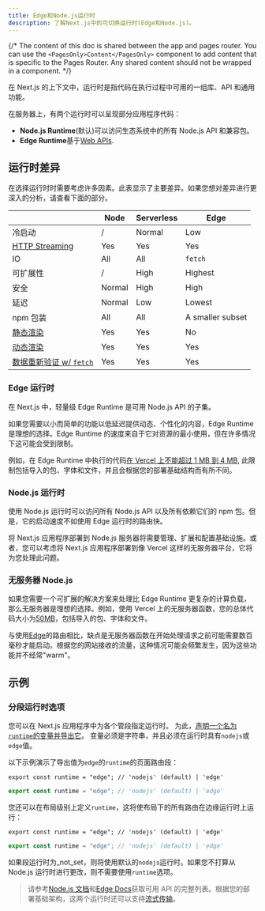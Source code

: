 ```yaml
---
title: Edge和Node.js运行时
description: 了解Next.js中的可切换运行时(Edge和Node.js)。
---
```


{/* The content of this doc is shared between the app and pages router. You can use the `<PagesOnly>Content</PagesOnly>` component to add content that is specific to the Pages Router. Any shared content should not be wrapped in a component. */}

在 Next.js 的上下文中，运行时是指代码在执行过程中可用的一组库、API 和通用功能。

在服务器上，有两个运行时可以呈现部分应用程序代码：

- **Node.js Runtime**(默认)可以访问生态系统中的所有 Node.js API 和兼容包。
- **Edge Runtime**基于[Web APIs](/docs/app/api-reference/edge).

## 运行时差异

在选择运行时时需要考虑许多因素。此表显示了主要差异。如果您想对差异进行更深入的分析，请查看下面的部分。

|                                                                                                                                  | Node   | Serverless | Edge             |
| -------------------------------------------------------------------------------------------------------------------------------- | ------ | ---------- | ---------------- |
| 冷启动                                                                                                                           | /      | Normal     | Low              |
| [HTTP Streaming](/docs/app/building-your-application/routing/loading-ui-and-streaming)                                           | Yes    | Yes        | Yes              |
| IO                                                                                                                               | All    | All        | `fetch`          |
| 可扩展性                                                                                                                         | /      | High       | Highest          |
| 安全                                                                                                                             | Normal | High       | High             |
| 延迟                                                                                                                             | Normal | Low        | Lowest           |
| npm 包装                                                                                                                         | All    | All        | A smaller subset |
| [静态渲染](/docs/app/building-your-application/rendering/server-components#static-rendering-default)                             | Yes    | Yes        | No               |
| [动态渲染](/docs/app/building-your-application/rendering/server-components#dynamic-rendering)                                    | Yes    | Yes        | Yes              |
| [数据重新验证 w/ `fetch`](/docs/app/building-your-application/data-fetching/fetching-caching-and-revalidating#revalidating-data) | Yes    | Yes        | Yes              |

### Edge 运行时

在 Next.js 中，轻量级 Edge Runtime 是可用 Node.js API 的子集。

如果您需要以小而简单的功能以低延迟提供动态、个性化的内容，Edge Runtime 是理想的选择。Edge Runtime 的速度来自于它对资源的最小使用，但在许多情况下这可能会受到限制。

例如，在 Edge Runtime 中执行的代码[在 Vercel 上不能超过 1 MB 到 4 MB](https://vercel.com/docs/concepts/limits/overview#edge-middleware-and-edge-functions-size), 此限制包括导入的包、字体和文件，并且会根据您的部署基础结构而有所不同。

### Node.js 运行时

使用 Node.js 运行时可以访问所有 Node.js API 以及所有依赖它们的 npm 包。但是，它的启动速度不如使用 Edge 运行时的路由快。

将 Next.js 应用程序部署到 Node.js 服务器将需要管理、扩展和配置基础设施。或者，您可以考虑将 Next.js 应用程序部署到像 Vercel 这样的无服务器平台，它将为您处理此问题。

### 无服务器 Node.js

如果您需要一个可扩展的解决方案来处理比 Edge Runtime 更复杂的计算负载，那么无服务器是理想的选择。例如，使用 Vercel 上的无服务器函数，您的总体代码大小为[50MB](https://vercel.com/docs/concepts/limits/overview#serverless-function-size)，包括导入的包、字体和文件。

与使用[Edge](https://vercel.com/docs/concepts/functions/edge-functions)的路由相比，缺点是无服务器函数在开始处理请求之前可能需要数百毫秒才能启动。根据您的网站接收的流量，这种情况可能会频繁发生，因为这些功能并不经常"warm"。

<AppOnly>

## 示例

### 分段运行时选项

您可以在 Next.js 应用程序中为各个管段指定运行时。
为此，[声明一个名为`runtime`的变量并导出它](/docs/app/api-reference/file-conventions/route-segment-config)。
变量必须是字符串，并且必须在运行时具有`nodejs`或`edge`值。

以下示例演示了导出值为`edge`的`runtime`的页面路由段：

```tsx filename="app/page.tsx" switcher
export const runtime = "edge"; // 'nodejs' (default) | 'edge'
```

```jsx filename="app/page.js" switcher
export const runtime = "edge"; // 'nodejs' (default) | 'edge'
```

您还可以在布局级别上定义`runtime`，这将使布局下的所有路由在边缘运行时上运行：

```tsx filename="app/layout.tsx" switcher
export const runtime = "edge"; // 'nodejs' (default) | 'edge'
```

```jsx filename="app/layout.js" switcher
export const runtime = "edge"; // 'nodejs' (default) | 'edge'
```

如果段运行时为\_not_set，则将使用默认的`nodejs`运行时。如果您不打算从 Node.js 运行时进行更改，则不需要使用`runtime`选项。

</AppOnly>

> 请参考[Node.js 文档](https://nodejs.org/docs/latest/api/)和[Edge Docs](/docs/app/api-reference/edge)获取可用 API 的完整列表。根据您的部署基础架构，这两个运行时还可以支持[流式传输](/docs/app/building-your-application/routing/loading-ui-and-streaming)。

